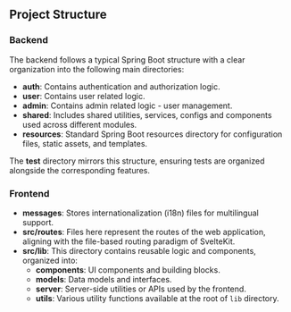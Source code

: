 ## Project Structure

### Backend

The backend follows a typical Spring Boot structure with a clear organization into the following main directories:

- **auth**: Contains authentication and authorization logic.
- **user**: Contains user related logic.
- **admin**: Contains admin related logic - user management.
- **shared**: Includes shared utilities, services, configs and components used across different modules.
- **resources**: Standard Spring Boot resources directory for configuration files, static assets, and templates.

The **test** directory mirrors this structure, ensuring tests are organized alongside the corresponding features.

### Frontend

- **messages**: Stores internationalization (i18n) files for multilingual support.
- **src/routes**: Files here represent the routes of the web application, aligning with the file-based routing paradigm of SvelteKit.
- **src/lib**: This directory contains reusable logic and components, organized into:
  - **components**: UI components and building blocks.
  - **models**: Data models and interfaces.
  - **server**: Server-side utilities or APIs used by the frontend.
  - **utils**: Various utility functions available at the root of `lib` directory.
